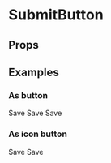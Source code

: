 
<Meta title="Molecules/SubmitButton" component={SubmitButton} />

# SubmitButton

## Props

<Props of={SubmitButton} />

## Examples

### As button

<Canvas>
  <Story name="Submit Button">
    <SubmitButton>Save</SubmitButton>
  </Story>
  <Story name="Submit Button - did submit">
    <SubmitButton didSubmit>Save</SubmitButton>
  </Story>
  <Story name="Submit Button - loading">
    <SubmitButton loading>Save</SubmitButton>
  </Story>
</Canvas>

### As icon button

<Canvas>
  <Story name="Submit Button as icon button">
    <SubmitButton type="icon">
      <SaveSharp />
    </SubmitButton>
  </Story>
  <Story name="Submit Button as icon button - did submit">
    <SubmitButton didSubmit type="icon">
      Save
    </SubmitButton>
  </Story>
  <Story name="Submit Button as icon button - loading">
    <SubmitButton loading type="icon">
      Save
    </SubmitButton>
  </Story>
</Canvas>
